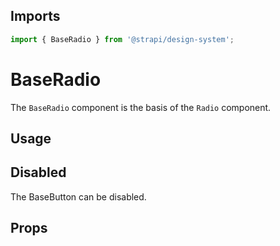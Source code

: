 

<Meta of={BaseRadioStories} />

## Imports

```js
import { BaseRadio } from '@strapi/design-system';
```

# BaseRadio

The `BaseRadio` component is the basis of the `Radio` component.

## Usage

<Canvas of={BaseRadioStories.Base} />

## Disabled

The BaseButton can be disabled.

<Canvas of={BaseRadioStories.Disabled} />

## Props

<ArgTypes of={BaseRadio} />
